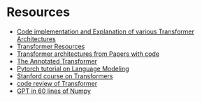 # Resources

* [Code implementation and Explanation of various Transformer Architectures](https://nn.labml.ai/transformers/index.html)
* [Transformer Resources](https://github.com/dair-ai/Transformers-Recipe)
* [Transformer architectures from Papers with code](https://paperswithcode.com/methods/category/transformers)
* [The Annotated Transformer](http://nlp.seas.harvard.edu/annotated-transformer/)
* [Pytorch tutorial on Language Modeling](https://pytorch.org/tutorials/beginner/transformer_tutorial.html)
* [Stanford course on Transformers](https://web.stanford.edu/class/cs25/)
* [code review of Transformer](https://www.youtube.com/watch?v=KMY2Knr4iAs)
* [GPT in 60 lines of Numpy](https://jaykmody.com/blog/gpt-from-scratch/)